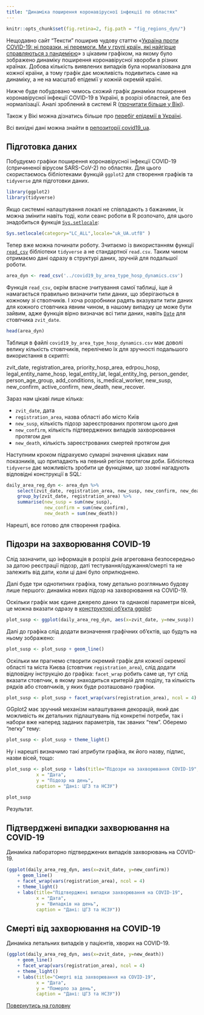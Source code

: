```yaml
---
title: "Динаміка поширення коронавірусної інфекції по областях"
---
```


```r
knitr::opts_chunk$set(fig.retina=2, fig.path = "fig_regions_dyn/")
```

Нещодавно сайт "Тексти" поширив чудову статтю &laquo;[Україна проти
COVID-19: ні поразки, ні перемоги. Ми у групі країн, які найгірше
справляються з пандемією][txt100954]&raquo; з цікавим графіком, на
якому було зображено динаміку поширення коронавірусної хвороби в
різних країнах. Добова кількість виявлених випадків була нормалізована
для кожної країни, а тому графік дає можливість подивитись саме на
динаміку, а не на масштаб епідемії у кожній окремій країні.

Нижче буде побудовано чимось схожий графік динаміки поширення
коронавірусної інфекції COVID-19 в Україні, в розрізі областей, але
без нормалізації. Аналі зроблений в системі R ([прочитати більше у
Вікі][wiki.R]).

Також у Вікі можна дізнатись більше про [перебіг епідемії в
Україні][wiki.C19UA].

Всі вихідні дані можна знайти в [репозиторії
covid19\_ua](https://github.com/VasiaPiven/covid19_ua).

## Підготовка даних

Побудуємо графіки поширення коронавірусної інфекції COVID-19
(спричиненої вірусом SARS-CoV-2) по областях. Для цього скористаємось
бібліотеками функцій `ggplot2` для створення графіків та `tidyverse`
для підготовки даних.

```r
library(ggplot2)
library(tidyverse)
```

Якщо системні налаштування локалі не співпадають з бажаними, їх можна змінити
навіть тоді, коли сеанс роботи в R розпочато, для цього знадобиться функція
[`Sys.setlocale`][rd.locales]:

```r
Sys.setlocale(category="LC_ALL",locale="uk_UA.utf8" )
```

Тепер вже можна починати роботу. Зчитаємо із використанням функції
[`read_csv`][tv.read_csv] бібліотеки `tidyverse` а не стандартної
`read.csv`. Таким чином отримаємо дані одразу в структурі даних,
зручній для подальшої роботи.

```r
area_dyn <- read_csv('../covid19_by_area_type_hosp_dynamics.csv')
```

Функція `read_csv`, окрім власне зчитування самої таблиці, іще й
намагається правильно визначити типи даних, що зберігаються в кожному
зі ствопчиків. І хоча розробники радять вказувати типи даних для
кожного стовпчика явним чином, в нашому випадку це може бути зайвим,
адже функція вірно визначає всі типи даних, навіть [`Date`][rd.Dates]
для стовпчика `zvit_date`.

```r
head(area_dyn)
```

Таблиця в файлі `covid19_by_area_type_hosp_dynamics.csv` має доволі велику
кількість стовпчиків, перелічемо їх для зручності подальшого використання
в скрипті:

zvit_date, registration_area, priority_hosp_area, edrpou_hosp,
legal_entity_name_hosp, legal_entity_lat, legal_entity_lng,
person_gender, person_age_group, add_conditions, is_medical_worker,
new_susp, new_confirm, active_confirm, new_death, new_recover.

Зараз нам цікаві лише кілька:

 - `zvit_date`, дата
 - `registration_area`, назва області або місто Київ
 - `new_susp`, кількість підозр зареєстрованих протягом цього дня
 - `new_confirm`, кількість підтверджених випадків захворювання протягом дня
 - `new_death`, кількість зареєстрованих смертей протягом дня

Наступним кроком підрахуємо сумарні значення цікавих нам показників, що
припадають на певний регіон протягом доби. Бібліотека `tidyverse` дає можливість
зробити це функціями, що ззовні нагадують відповідні конструкції в SQL:

```r
daily_area_reg_dyn <- area_dyn %>%
    select(zvit_date, registration_area, new_susp, new_confirm, new_death) %>%
    group_by(zvit_date, registration_area) %>%
    summarise(new_susp = sum(new_susp),
              new_confirm = sum(new_confirm),
              new_death = sum(new_death))
```

Нарешті, все готово для створення графіка.

## Підозри на захворювання COVID-19

Слід зазначити, що інформація в розрізі днів агрегована безпосередньо
за датою реєстрації підозр, даті тестування/одужання/смерті та не
залежить від дати, коли ці дані було оприлюднено.

Далі буде три однотипних графіка, тому детально розгляньмо будову лише
першого: динаміка нових підозр на захворювання на COVID-19.

Оскільки графік має єдине джерело даних та однакові параметри вісей,
це можна вказати одразу в [конструкторі об'єкта ggplot][tv.ggplot]:

```r
plot_susp <- ggplot(daily_area_reg_dyn, aes(x=zvit_date, y=new_susp))
```

Далі до графіка слід додати визначення графічних об'єктів, що будуть
на ньому зображено:

```r
plot_susp <- plot_susp + geom_line()
```

Оскільки ми прагнемо створити окремий графік для кожної окремої
області та міста Києва (стовпчик `registration_area`), слід додати
відповідну інструкцію до графіка: `facet_wrap` робить саме це, тут
слід вказати стовпчик, в якому знаходиться критерій для поділу, та
кількість рядків або стовпчиків, у яких буде розташовано графіки.

```r
plot_susp <- plot_susp + facet_wrap(vars(registration_area), ncol = 4)
```

GGplot2 має зручний механізм налаштування декорацій, який дає
можливість як детальних підлаштувань під конкретні потреби, так і
набори вже наперед заданих параметрів, так званих "тем". Оберемо
"легку" тему:

```r
plot_susp <- plot_susp + theme_light()
```

Ну і нарешті визначимо такі атрибути графіка, як його назву, підпис,
назви вісей, тощо:

```r
plot_susp <- plot_susp + labs(title="Підозри на захворювання COVID-19",
           x = "Дата",
           y = "Підозр на день",
	       caption = "Дані: ЦГЗ та НСЗУ")

plot_susp
```

Результат.

## Підтверджені випадки захворювання на COVID-19

Динаміка лабораторно підтверджених випадків захворювань на COVID-19.

```r
(ggplot(daily_area_reg_dyn, aes(x=zvit_date, y=new_confirm))
    + geom_line()
    + facet_wrap(vars(registration_area), ncol = 4)
    + theme_light()
	+ labs(title="Підтверджені випадки захворювання на COVID-19",
           x = "Дата",
           y = "Випадків на день",
	       caption = "Дані: ЦГЗ та НСЗУ"))
```

## Смерті від захворювання на COVID-19

Динаміка летальних випадків у пацієнтів, хворих на COVID-19.

```r
(ggplot(daily_area_reg_dyn, aes(x=zvit_date, y=new_death))
    + geom_line()
    + facet_wrap(vars(registration_area), ncol = 4)
    + theme_light()
	+ labs(title="Смерті від захворювання на COVID-19",
           x = "Дата",
           y = "Померло за день",
	       caption = "Дані: ЦГЗ та НСЗУ"))
```

[Повернутись на головну](index.html)

[wiki.R]: https://uk.wikipedia.org/w/index.php?title=R_(%D0%BC%D0%BE%D0%B2%D0%B0_%D0%BF%D1%80%D0%BE%D0%B3%D1%80%D0%B0%D0%BC%D1%83%D0%B2%D0%B0%D0%BD%D0%BD%D1%8F)&oldid=28060661

[wiki.C19UA]: https://uk.wikipedia.org/wiki/%D0%9A%D0%BE%D1%80%D0%BE%D0%BD%D0%B0%D0%B2%D1%96%D1%80%D1%83%D1%81%D0%BD%D0%B0_%D1%85%D0%B2%D0%BE%D1%80%D0%BE%D0%B1%D0%B0_2019_%D0%B2_%D0%A3%D0%BA%D1%80%D0%B0%D1%97%D0%BD%D1%96

[txt100954]: https://texty.org.ua/fragments/100954/ukrayina-proty-covid-19-ni-porazky-ni-peremohy/ "Тексти: Україна проти COVID-19: ні поразки, ні перемоги. Ми у групі країн, які найгірше справляються з пандемією"

[rd.locales]: https://www.rdocumentation.org/packages/base/versions/3.6.2/topics/locales

[rd.Dates]: https://www.rdocumentation.org/packages/base/versions/3.6.2/topics/Dates

[as.Date]: https://www.rdocumentation.org/packages/base/versions/3.6.2/topics/as.Date

[rd.DateTimeClasses]: https://www.rdocumentation.org/packages/base/versions/3.6.2/topics/DateTimeClasses

[tv.read_csv]: https://readr.tidyverse.org/reference/read_delim.html

[tv.ggplot]: https://ggplot2.tidyverse.org/reference/ggplot.html
